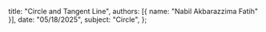   title: "Circle and Tangent Line",
  authors: [{ name: "Nabil Akbarazzima Fatih" }],
  date: "05/18/2025",
  subject: "Circle",
};
